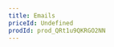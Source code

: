 ```yaml
---
title: Emails
priceId: Undefined
prodId: prod_QRt1u9QKRGO2NN
---
```


<Cards>
  <Card
    href="/plugins/emails/resend"
    title="Resend Plugin"
    description="Inject Resend with a single click"
  />
  <Card
    href="/plugins/emails/react-email"
    title="React Email Plugin"
    description="Inject React Email with a single click"
  />
</Cards>
